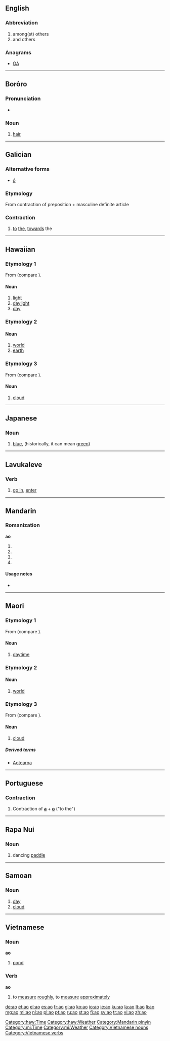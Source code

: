 {{also|Appendix:Variations of "ao"}}
==English==

===Abbreviation===
{{head|en|abbreviation}}

# among(st) others
# and others

===Anagrams===
* [[OA#English|OA]]

----

==Borôro==

===Pronunciation===
* {{IPA|/aɔ̯/|lang=bor}}

===Noun===
{{head|bor|noun}}

# [[hair]]

----

==Galician==

===Alternative forms===
* [[ó#Galician|ó]]

===Etymology===
From contraction of preposition {{term|a||to, towards|lang=gl}} + masculine definite article {{term|o||the|lang=gl}}

===Contraction===
{{head|gl|contraction|g=m|feminine|á|masculine plural|aos|feminine plural|ás}}

# [[to]] [[the]], [[towards]] the

----

==Hawaiian==

===Etymology 1===
From {{proto|Malayo-Polynesian|lang=haw}} (compare {{etyl|tl|-}} {{term|araw|lang=tl}}).

====Noun====
{{haw-noun}}

# [[light]]
# [[daylight]]
# [[day]]

===Etymology 2===

====Noun====
{{haw-noun}}

# [[world]]
# [[earth]]

===Etymology 3===
From {{proto|Oceanic|lang=haw}} (compare {{etyl|mi|-}} {{term|ao|lang=mi}}).

====Noun====
{{haw-noun}}

# [[cloud]]

[[Category:haw:Time]]
[[Category:haw:Weather]]

----

==Japanese==

===Noun===
{{ja-noun|r|hira=あお}}

# {{ja-def|青|蒼}} [[blue]], (historically, it can mean [[green]])

----

==Lavukaleve==

===Verb===
{{head|lvk|verb}}

# {{intransitive|lang=lvk}} [[go in]], [[enter]]

----

==Mandarin==

===Romanization===
'''ao'''

# {{nonstandard spelling of|āo|lang=cmn|sc=Latn}}
# {{nonstandard spelling of|áo|lang=cmn|sc=Latn}}
# {{nonstandard spelling of|ǎo|lang=cmn|sc=Latn}}
# {{nonstandard spelling of|ào|lang=cmn|sc=Latn}}

====Usage notes====
* {{zh-tone}}

[[Category:Mandarin pinyin]]

----

==Maori==

===Etymology 1===
From {{proto|Malayo-Polynesian|lang=mi}} (compare {{etyl|tl|-}} {{term|araw|lang=tl}}).

====Noun====
{{head|mi|noun}}

# [[daytime]]

===Etymology 2===

====Noun====
{{head|mi|noun}}

# [[world]]

===Etymology 3===
From {{proto|Oceanic|lang=mi}} (compare {{etyl|haw|-}} {{term|ao|lang=haw}}).

====Noun====
{{head|mi|noun}}

# [[cloud]]

=====Derived terms=====
* [[Aotearoa]]

[[Category:mi:Time]]
[[Category:mi:Weather]]

----

==Portuguese==

===Contraction===
{{head|pt|contraction}}

# <span class='use-with-mention'>Contraction of</span> '''[[a#Portuguese|a]]''' + '''[[o#Portuguese|o]]''' ("to the")

----

==Rapa Nui==

===Noun===
{{head|rap|noun}}

# dancing [[paddle]]

----

==Samoan==

===Noun===
{{head|sm|noun}}

# [[day]]
# [[cloud]]

----

==Vietnamese==

===Noun===
'''ao'''

# [[pond]]

===Verb===
'''ao'''

# to [[measure]] [[roughly]], to [[measure]] [[approximately]]

{{attention|vi}}

[[Category:Vietnamese nouns]]
[[Category:Vietnamese verbs]]

[[de:ao]]
[[et:ao]]
[[el:ao]]
[[es:ao]]
[[fr:ao]]
[[gl:ao]]
[[ko:ao]]
[[io:ao]]
[[ie:ao]]
[[ku:ao]]
[[la:ao]]
[[lt:ao]]
[[li:ao]]
[[mg:ao]]
[[mi:ao]]
[[nl:ao]]
[[pl:ao]]
[[pt:ao]]
[[ru:ao]]
[[st:ao]]
[[fi:ao]]
[[sv:ao]]
[[tr:ao]]
[[vi:ao]]
[[zh:ao]]